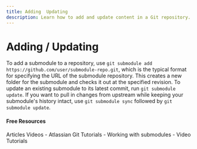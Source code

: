 ```yaml
---
title: Adding  Updating
description: Learn how to add and update content in a Git repository.
---
```


# Adding / Updating

To add a submodule to a repository, use `git submodule add https://github.com/user/submodule-repo.git`, which is the typical format for specifying the URL of the submodule repository. This creates a new folder for the submodule and checks it out at the specified revision. To update an existing submodule to its latest commit, run `git submodule update`. If you want to pull in changes from upstream while keeping your submodule's history intact, use `git submodule sync` followed by `git submodule update`.


#### Free Resources

<Tabs defaultValue="article">
<TabsList>
<TabsTrigger value="article">Articles</TabsTrigger>
<TabsTrigger value="video">Videos</TabsTrigger>
</TabsList>

<TabsContent value="article">
- <Link href="https://www.atlassian.com/git/tutorials/git-submodule">Atlassian Git Tutorials</Link>
- <Link href="https://github.blog/open-source/git/working-with-submodules/">Working with submodules</Link>
</TabsContent>
<TabsContent value="video">
- <Link href="https://www.youtube.com/results?search_query=git+adding--updating+tutorial">Video Tutorials</Link>
</TabsContent>
</Tabs>
